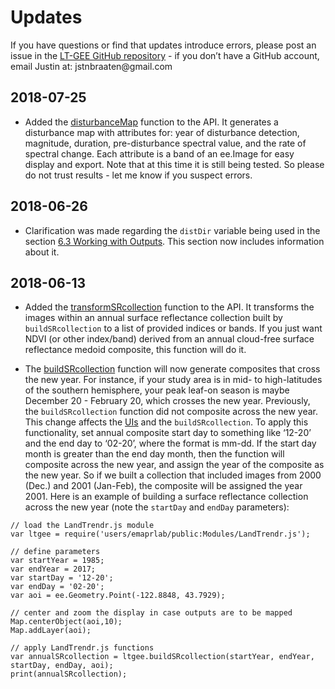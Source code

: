 # Updates

If you have questions or find that updates introduce errors, please post an issue in the [LT-GEE GitHub repository](https://github.com/eMapR/LT-GEE/issues) - if you don't have a GitHub account, email Justin at: jstnbraaten@gmail.com

## 2018-07-25

+ Added the [disturbanceMap](./shortcut-functions.html#disturbanceMap) function to the API. It generates a disturbance map with attributes for: year of disturbance detection, magnitude, duration, pre-disturbance spectral value, and the rate of spectral change. Each attribute is a band of an ee.Image for easy display and export. Note that at this time it is still being tested. So please do not trust results - let me know if you suspect errors.

## 2018-06-26

+ Clarification was made regarding the `distDir` variable being used in the section [6.3 Working with Outputs](./working-with-outputs.html#filter-an-isolated-segment-by-an-attribute). This section now includes information about it.


## 2018-06-13

+ Added the [transformSRcollection](./shortcut-functions.html#transformsrcollection) function to the API. It transforms the images within an annual surface reflectance collection built by `buildSRcollection` to a list of provided indices or bands. If you just want NDVI (or other index/band) derived from an annual cloud-free surface reflectance medoid composite, this function will do it.

+ The [buildSRcollection](./shortcut-functions.html#buildsrcollection) function will now generate composites that cross the new year. For instance, if your study area is in mid- to high-latitudes of the southern hemisphere, your peak leaf-on season is maybe December 20 - February 20, which crosses the new year. Previously, the `buildSRcollection` function did not composite across the new year. This change affects the [UIs](./LT-GEE/ui-applications.html) and the `buildSRcollection`. To apply this functionality, set annual composite start day to something like '12-20' and the end day to '02-20', where the format is mm-dd. If the start day month is greater than the end day month, then the function will composite across the new year, and assign the year of the composite as the new year. So if we built a collection that included images from 2000 (Dec.) and 2001 (Jan-Feb), the composite will be assigned the year 2001. Here is an example of building a surface reflectance collection across the new year (note the `startDay` and `endDay` parameters):

```
// load the LandTrendr.js module
var ltgee = require('users/emaprlab/public:Modules/LandTrendr.js');

// define parameters
var startYear = 1985;
var endYear = 2017;
var startDay = '12-20';
var endDay = '02-20';
var aoi = ee.Geometry.Point(-122.8848, 43.7929);

// center and zoom the display in case outputs are to be mapped 
Map.centerObject(aoi,10);
Map.addLayer(aoi);

// apply LandTrendr.js functions
var annualSRcollection = ltgee.buildSRcollection(startYear, endYear, startDay, endDay, aoi);
print(annualSRcollection);
```